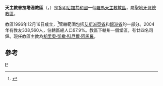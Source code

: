 {{noteTA
|1=zh-hans:圣地亚哥;zh-hk:聖地牙哥;zh-tw:聖地牙哥;
|2=zh-hans:多米尼加;zh-hk:多明尼加;zh-tw:多明尼加;
}}
{{Infobox Roman Catholic diocese
|jurisdiction = 教區
|name =普拉塔港
|latin= Dioecesis Portus Argentarii
|image =Rep Dominicana - Diocesi di Puerto Plata.png
|caption =教區範圍
|location = 多明尼加共和國
|territory =[[艾斯派亞省|艾斯派亞省]]和[[銀港省|銀港省]]的一部分
|population = 338,560
|rite = [[罗马礼|罗马礼]]
|patron =
|province =聖地牙哥
|established = 1996年
|cathedral = [[聖斐理伯主教座堂_(普拉塔港)|聖斐理伯主教座堂]]
|co-cathedral =
|leadership = 主教
|website =
|pope =
|patriarch=
|metropolitan =
|ordinary =[[胡里奧·凱撒·科尼爾·阿馬羅|胡里奧·凱撒·科尼爾·阿馬羅]]
|coadjutor archbishop =
|coadjutor bishop =
|auxiliary =
|emeritus=
}}
'''天主教普拉塔港教區'''（{{lang-la|'''Dioecesis Portus Argentarii'''}}，{{lang-es|'''Diócesis de Puerto Plata'''}}）是[[多明尼加共和國|多明尼加共和國]]一個[[羅馬天主教|羅馬天主教]][[教區|教區]]，屬[[天主教聖地牙哥總教區_(多明尼加共和國)|聖地牙哥總教區]]。

教區1996年12月16日成立，<ref>{{Cite web |url=http://www.vatican.va/holy_father/john_paul_ii/apost_constitutions/documents/hf_jp-ii_apc_19961216_portus-argentarii_lt.html |title=成立教區的宗座憲令 |access-date=2013-10-16 |archive-date=2014-05-17 |archive-url=https://web.archive.org/web/20140517002246/http://www.vatican.va/holy_father/john_paul_ii/apost_constitutions/documents/hf_jp-ii_apc_19961216_portus-argentarii_lt.html |dead-url=no }}</ref>管轄範圍包括[[艾斯派亞省|艾斯派亞省]]和[[銀港省|銀港省]]的一部分。2004年有教友338,560人，佔轄區總人口97.9%。教區下轄卅一個堂區，有廿四名司鐸。現任教區主教為[[胡里奧·凱撒·科尼爾·阿馬羅|胡里奧·凱撒·科尼爾·阿馬羅]]。

==參考==
{{reflist}}
{{多米尼加共和國天主教教區}}
[[Category:多米尼加天主教教區|P]]

{{行政区划小作品}}